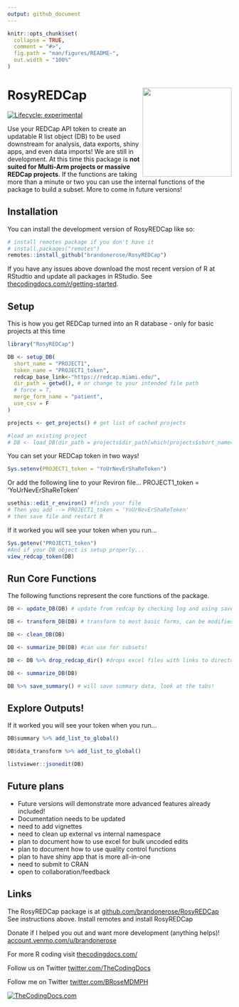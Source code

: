 ```yaml
---
output: github_document
---
```


<!-- README.md is generated from README.Rmd. Please edit that file -->

```r
knitr::opts_chunk$set(
  collapse = TRUE,
  comment = "#>",
  fig.path = "man/figures/README-",
  out.width = "100%"
)
```

# RosyREDCap <img src="man/figures/logo.png" align="right" height="200" />

<!-- badges: start -->
[![Lifecycle: experimental](https://img.shields.io/badge/lifecycle-experimental-orange.svg)](https://lifecycle.r-lib.org/articles/stages.html#experimental)
<!-- badges: end -->

Use your REDCap API token to create an updatable R list object (DB) to be used downstream for analysis, data exports, shiny apps, and even data imports! We are still in development. At this time this package is **not suited for Multi-Arm projects or massive REDCap projects**. If the functions are taking more than a minute or two you can use the internal functions of the package to build a subset. More to come in future versions!

## Installation

You can install the development version of RosyREDCap like so:

``` r
# install remotes package if you don't have it
# install.packages("remotes") 
remotes::install_github("brandonerose/RosyREDCap")

```

If you have any issues above download the most recent version of R at RStudtio and update all packages in RStudio. See [thecodingdocs.com/r/getting-started](https://www.thecodingdocs.com/r/getting-started "R Getting Started").

## Setup

This is how you get REDCap turned into an R database - only for basic projects at this time

```r
library("RosyREDCap")

DB <- setup_DB(
  short_name = "PROJECT1",
  token_name = "PROJECT1_token",
  redcap_base_link<-"https://redcap.miami.edu/",
  dir_path = getwd(), # or change to your intended file path
  # force = T,
  merge_form_name = "patient",
  use_csv = F
)

projects <- get_projects() # get list of cached projects

#load an existing project
# DB <- load_DB(dir_path = projects$dir_path[which(projects$short_name=="PROJECT1")])

```

You can set your REDCap token in two ways!

```r
Sys.setenv(PROJECT1_token = "YoUrNevErShaReToken")
```

Or add the following line to your Reviron file... PROJECT1_token = 'YoUrNevErShaReToken'

```r
usethis::edit_r_environ() #finds your file
# Then you add --> PROJECT1_token = 'YoUrNevErShaReToken'
# then save file and restart R
```

If it worked you will see your token when you run...
```r
Sys.getenv("PROJECT1_token")
#And if your DB object is setup properly...
view_redcap_token(DB)
```

## Run Core Functions

The following functions represent the core functions of the package.
```r

DB <- update_DB(DB) # update from redcap by checking log and using saved object 

DB <- transform_DB(DB) # transform to most basic forms, can be modified

DB <- clean_DB(DB)

DB <- summarize_DB(DB) #can use for subsets!

DB <- DB %>% drop_redcap_dir() #drops excel files with links to directory

DB <- summarize_DB(DB)

DB %>% save_summary() # will save summary data, look at the tabs!

```

## Explore Outputs!

If it worked you will see your token when you run...
```r

DB$summary %>% add_list_to_global()

DB$data_transform %>% add_list_to_global()

listviewer::jsonedit(DB)

```

## Future plans

* Future versions will demonstrate more advanced features already included!
* Documentation needs to be updated
* need to add vignettes
* need to clean up external vs internal namespace
* plan to document how to use excel for bulk uncoded edits
* plan to document how to use quality control functions
* plan to have shiny app that is more all-in-one
* need to submit to CRAN
* open to collaboration/feedback

## Links

The RosyREDCap package is at [github.com/brandonerose/RosyREDCap](https://github.com/brandonerose/RosyREDCap "RosyREDCap R package")
See instructions above. Install remotes and install RosyREDCap

Donate if I helped you out and want more development (anything helps)! [account.venmo.com/u/brandonerose](https://account.venmo.com/u/brandonerose "Venmo Donation")

For more R coding visit [thecodingdocs.com/](https://www.thecodingdocs.com/ "TheCodingDocs.com")

Follow us on Twitter [twitter.com/TheCodingDocs](https://twitter.com/TheCodingDocs "TheCodingDocs Twitter")

Follow me on Twitter [twitter.com/BRoseMDMPH](https://twitter.com/BRoseMDMPH "BRoseMDMPH Twitter")

[![TheCodingDocs.com](man/figures/TCD.png)](http://www.thecodingdocs.com)
